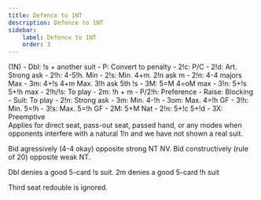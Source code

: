 ```yaml
---
title: Defence to 1NT
description: Defence to 1NT
sidebar:
    label: Defence to 1NT
    order: 3
---
```



<BiddingTree>
(1N)
- Dbl: !s + another suit
    - P: Convert to penalty
    - 2!c: P/C
    - 2!d: Art. Strong ask
        - 2!h: 4-5!h. Min
        - 2!s: Min. 4+m. 2!n ask m
        - 2!n: 4-4 majors Max
        - 3m: 4+!s 4+m Max. 3!h ask 5th !s
        - 3M: 5=M 4=oM max
        - 3!n: 5+!s 5+!h max
    - 2!h/!s: To play
- 2m: !h + m
    - P/2!h: Preference
    - Raise: Blocking
    - Suit: To play
    - 2!n: Strong ask
        - 3m: Min. 4-!h
        - 3om: Max. 4=!h GF
        - 3!h: Min. 5=!h
        - 3!s: Max. 5=!h GF
- 2M: 5+M Nat
- 2!n: 5+!c 5+!d
- 3X: Preemptive
</BiddingTree>

<Aside type="note">
Applies for direct seat, pass-out seat, passed hand, or any modes when opponents interfere with a natural 1!n and we have not shown a real suit.

Bid agressively (4-4 okay) opposite strong NT NV. Bid constructively (rule of 20) opposite weak NT.

Dbl denies a good 5-card !s suit. 2m denies a good 5-card !h suit

Third seat redouble is ignored.
</Aside>
